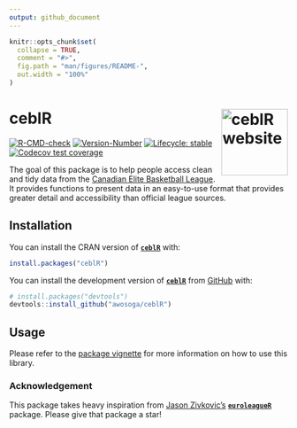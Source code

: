 ```yaml
---
output: github_document
---
```


<!-- README.md is generated from README.Rmd. Please edit that file -->

```r
knitr::opts_chunk$set(
  collapse = TRUE,
  comment = "#>",
  fig.path = "man/figures/README-",
  out.width = "100%"
)
```

# ceblR <a href="https://awosoga.github.io/ceblR/"><img src="man/figures/logo.png" align="right" height="120" alt="ceblR website" /></a>

<!-- badges: start -->
[![R-CMD-check](https://github.com/awosoga/ceblR/actions/workflows/R-CMD-check.yaml/badge.svg)](https://github.com/awosoga/ceblR/actions/workflows/R-CMD-check.yaml)
[![Version-Number](https://img.shields.io/github/r-package/v/awosoga/ceblR?label=ceblR)](https://github.com/awosoga/ceblR) 
[![Lifecycle: stable](https://img.shields.io/badge/lifecycle-stable-green.svg)](https://lifecycle.r-lib.org/articles/stages.html#stable)
[![Codecov test coverage](https://codecov.io/gh/awosoga/ceblR/branch/master/graph/badge.svg)](https://app.codecov.io/gh/awosoga/ceblR?branch=master)
<!-- badges: end -->

The goal of this package is to help people access clean and tidy data from the 
[Canadian Elite Basketball League](https://www.cebl.ca/). It provides functions to present data in an 
easy-to-use format that provides greater detail and accessibility than official league sources.

## Installation

You can install the CRAN version of [**`ceblR`**](https://CRAN.R-project.org/package=ceblR) with:
```r
install.packages("ceblR")
```


You can install the development version of [**`ceblR`**](https://github.com/awosoga/ceblR) 
from [GitHub](https://github.com/awosoga/ceblR) with:

``` r
# install.packages("devtools")
devtools::install_github("awosoga/ceblR")
```

## Usage

Please refer to the [package vignette](https://awosoga.github.io/ceblR/articles/ceblR-how-to-use.html) for more information on how to use this library.

### Acknowledgement

This package takes heavy inspiration from [Jason Zivkovic's](https://github.com/JaseZiv/)
[**`euroleagueR`**](https://github.com/JaseZiv/euroleagueR/) package.
Please give that package a star!

